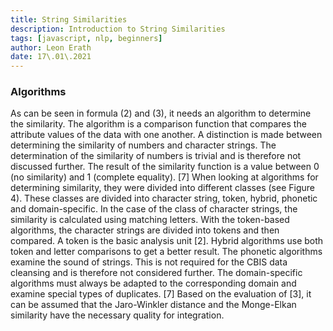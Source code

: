 ```yaml
---
title: String Similarities
description: Introduction to String Similarities
tags: [javascript, nlp, beginners]
author: Leon Erath
date: 17\.01\.2021
---
```


### Algorithms

As can be seen in formula (2) and (3), it needs an algorithm to determine the similarity. The algorithm is a comparison function that compares the attribute values ​​of the data with one another. A distinction is made between determining the similarity of numbers and character strings. The determination of the similarity of numbers is trivial and is therefore not discussed further. The result of the similarity function is a value between 0 (no similarity) and 1 (complete equality). [7] When looking at algorithms for determining similarity, they were divided into different classes (see Figure 4). These classes are divided into character string, token, hybrid, phonetic and domain-specific. In the case of the class of character strings, the similarity is calculated using matching letters. With the token-based algorithms, the character strings are divided into tokens and then compared. A token is the basic analysis unit [2]. Hybrid algorithms use both token and letter comparisons to get a better result. The phonetic algorithms examine the sound of strings. This is not required for the CBIS data cleansing and is therefore not considered further. The domain-specific algorithms must always be adapted to the corresponding domain and examine special types of duplicates. [7] Based on the evaluation of [3], it can be assumed that the Jaro-Winkler distance and the Monge-Elkan similarity have the necessary quality for integration.
